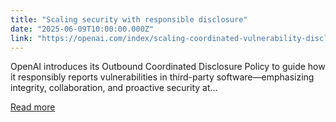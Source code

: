 ```yaml
---
title: "Scaling security with responsible disclosure"
date: "2025-06-09T10:00:00.000Z"
link: "https://openai.com/index/scaling-coordinated-vulnerability-disclosure"
---
```


OpenAI introduces its Outbound Coordinated Disclosure Policy to guide how it responsibly reports vulnerabilities in third-party software—emphasizing integrity, collaboration, and proactive security at...

[Read more](https://openai.com/index/scaling-coordinated-vulnerability-disclosure)
